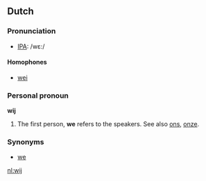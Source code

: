 ==Dutch==
===Pronunciation===
*[[w:IPA|IPA]]: /wε:/
====Homophones====
*[[wei]]

===Personal pronoun===
'''wij'''

# The first person, '''we''' refers to the speakers. See also [[ons]], [[onze]].

===Synonyms===
*[[we]]

[[nl:wij]]
